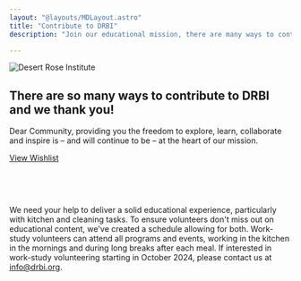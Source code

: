 ```yaml
---
layout: "@layouts/MDLayout.astro"
title: "Contribute to DRBI"
description: "Join our educational mission, there are many ways to contribute"

---
```




<link rel="preconnect" href="https://fonts.googleapis.com" />
<link rel="preconnect" href="https://fonts.gstatic.com" crossorigin />
<link href="https://fonts.googleapis.com/css2?family=Zeyada&display=swap" rel="stylesheet" />

 <Image src={drbiimg} alt="Desert Rose Institute"
       class="h-auto max-h-64 w-full   mx-auto object-cover object-center rounded-lg mb-8" />


<script async src="https://widgets.givebutter.com/latest.umd.cjs?acct=1qYQLHeWtFc20ZMq&p=other"></script>



 ## There are so many ways to contribute to DRBI and we thank you!

 Dear Community, providing you the freedom to explore, learn, collaborate and inspire is – and will continue to be – at the heart of our mission.





<ImgBlock title="Our Amazon Wishlist" id="amazon"
  description="Help us gear up for a busy next season. We've got a dozen study retreats planned, but need help gearing up our dorms with pillows, sheets and blankets, shower curtains, a couple instant-pots, a reverse-osmosis filter and a few other items. You can help by purchasing an item form the list and have it shipped directly to us."
  image={amazonimg}>
  <a href="https://www.amazon.com/hz/wishlist/ls/K3TB7OCO64UF/ref=nav_wishlist_lists_1" target="_blank" class="bg-blue-500 hover:bg-blue-700 text-white hover:text-white no-underline hover:underline font-bold py-2 px-4 rounded">View Wishlist</a>
</ImgBlock>



<ImgBlock title="Making the Desert Bloom" id="bloom"
  description="Help us green the entire campus: Brooke and Telahoun Molla are working tirelessly to plant hundreds of trees and and desert shrubs to give us shady areas to sit and study. Help fund hundreds of trees and dozens of concrete benches to make our campus a beautiful place to learn and grow."
  image={treeplanting}>
    <givebutter-widget id="prMRQg"></givebutter-widget> <br />
    <givebutter-widget class="rounded-lg text-center" id="g8AYAp"></givebutter-widget>
</ImgBlock>





<ImgBlock title="Firm Foundation Winter School" id="ffa"
  description="Desert Rose is the perfect winter retreat for study and reflection. Every year we host church groups for Bible studies -- and it would be a shame if we didn't have this for our own community. Where else can Baha'is go to study the Íqán, Gleanings, God Passes By and the Dawn-Breakers? Let's become better teachers together by teaching ourselves first. This is the “firm foundation” program."
  image={ffastudy}>
    <givebutter-widget id="gBA2OL"></givebutter-widget> <br />
    <givebutter-widget id="gJBA8g"></givebutter-widget>
</ImgBlock>




<ImgBlock title="Help DRBI Grow!" id="growth"
  description="Desert Rose is presently 100% volunteer and we are struggling to be a model of self-sufficiency. Sometimes this means that our facilities are not as gold-plated as other heavily-subsidized schools. But that is OK with us! We want to be a model of adding value to the community rather than being a burden to the fund. Our revenue is derived from our hosting and accomodations, between our own programs. Help us grow those accomodations!"
  image={campsite}>
     <givebutter-widget id="g6dwxj"></givebutter-widget>
</ImgBlock>




<ImgBlock title="Seeking Work-Study Volunteers!" id="volunteer"
  description=""
  image={dbkitchen}>
     We need your help to deliver a solid educational experience, particularly with kitchen and cleaning tasks. To ensure volunteers don't miss out on educational content, we've created a schedule allowing for both. Work-study volunteers can attend all programs and events, working in the kitchen in the mornings and during long breaks after each meal. If interested in work-study volunteering starting in October 2024, please contact us at <a href="mailto:info@drbi.org" class="text-blue-500">info@drbi.org</a>.
</ImgBlock>







